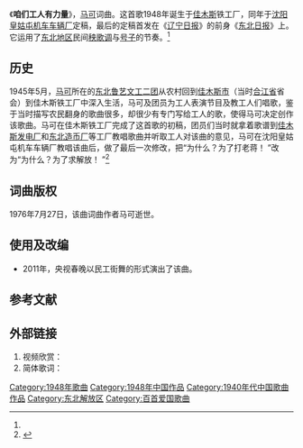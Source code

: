 《'''咱们工人有力量'''》，[[马可|马可]]词曲。这首歌1948年诞生于[[佳木斯|佳木斯]]铁工厂，同年于[[沈阳|沈阳]][[皇姑屯机车车辆厂|皇姑屯机车车辆厂]]定稿，最后的定稿首发在《[[辽宁日报|辽宁日报]]》的前身《[[东北日报|东北日报]]》上。它运用了[[东北地区|东北地区]]民间[[秧歌调|秧歌调]]与[[号子|号子]]的节奏。<ref name="Bunny_fushun.nen"/>

== 历史 ==
1945年5月，[[马可|马可]]所在的[[东北鲁艺文工二团|东北鲁艺文工二团]]从农村回到[[佳木斯市|佳木斯市]]（当时[[合江省|合江省]]省会）到佳木斯铁工厂中深入生活，马可及团员为工人表演节目及教工人们唱歌，鉴于当时描写农民翻身的歌曲很多，却很少有专门写给工人的歌，使得马可决定创作该歌曲。马可在佳木斯铁工厂完成了这首歌的初稿，团员们当时就拿着歌谱到[[佳木斯发电厂|佳木斯发电厂]]和[[东北造币厂|东北造币厂]]等工厂教唱歌曲并听取工人对该曲的意见，马可在沈阳皇姑屯机车车辆厂教唱该曲后，做了最后一次修改，把“为什么？为了打老蒋！ ”改为“为什么？为了求解放！ ”<ref name="Bunny_fushun.nen">{{Cite web | url= http://fushun.nen.com.cn/74874736101818368/20110411/2441445.shtml |title= 《咱们工人有力量》在沈阳定稿 |author= 张阿春 |date= 2011-04-11 |publisher= 抚顺新闻网 |language= zh-hans |accessdate=2021-07-27|archiveurl=https://archive.vn/Dj8M2|archivedate=2013-01-01}}</ref>

== 词曲版权 ==
1976年7月27日，该曲词曲作者马可逝世。
== 使用及改编 ==
*2011年，央视春晚以民工街舞的形式演出了该曲。

== 参考文献 ==
<references />
== 外部链接 ==
#视频欣赏：{{cite web|url=http://www.qiyi.com/zongyi/20110202/82624dea383b5865.html|website=奇异网|title=2011央视春晚 咱们工人有力量 民工街舞|deadurl=yes|archiveurl=https://web.archive.org/web/20111025000515/http://www.qiyi.com/zongyi/20110202/82624dea383b5865.html|archivedate=2011-10-25|access-date=2011-06-12}}
#简体歌词：{{Cite web|url=http://www.sdau.edu.cn/xcb/90year/show.php?id=64|title=咱们工人有力量-山东农业大学庆祝建党90周年专题网站|website=www.sdau.edu.cn|deadurl=yes|archiveurl=https://archive.vn/taEZ|archivedate=2012-11-29}}

{{song-stub}}
{{中宣部推荐100首爱国歌曲}}
{{放歌九十年|cat|Z}}
[[Category:1948年歌曲|Category:1948年歌曲]]
[[Category:1948年中国作品|Category:1948年中国作品]]
[[Category:1940年代中国歌曲作品|Category:1940年代中国歌曲作品]]
[[Category:东北解放区|Category:东北解放区]]
[[Category:百首爱国歌曲|Category:百首爱国歌曲]]